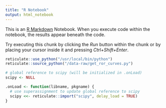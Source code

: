 ```yaml
---
title: "R Notebook"
output: html_notebook
---
```


This is an [R Markdown](http://rmarkdown.rstudio.com) Notebook. When you execute code within the notebook, the results appear beneath the code. 

Try executing this chunk by clicking the *Run* button within the chunk or by placing your cursor inside it and pressing *Ctrl+Shift+Enter*. 

```r
reticulate::use_python("/usr/local/bin/python")
reticulate::source_python("/data-raw/get_ror_curves.py")
```
```r
# global reference to scipy (will be initialized in .onLoad)
scipy <- NULL

.onLoad <- function(libname, pkgname) {
  # use superassignment to update global reference to scipy
  scipy <<- reticulate::import("scipy", delay_load = TRUE)
}
```

